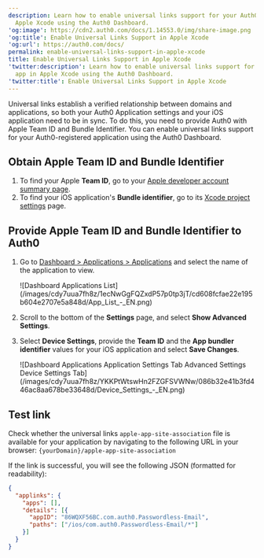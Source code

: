 ```yaml
---
description: Learn how to enable universal links support for your Auth0 app in
  Apple Xcode using the Auth0 Dashboard.
'og:image': https://cdn2.auth0.com/docs/1.14553.0/img/share-image.png
'og:title': Enable Universal Links Support in Apple Xcode
'og:url': https://auth0.com/docs/
permalink: enable-universal-links-support-in-apple-xcode
title: Enable Universal Links Support in Apple Xcode
'twitter:description': Learn how to enable universal links support for your Auth0
  app in Apple Xcode using the Auth0 Dashboard.
'twitter:title': Enable Universal Links Support in Apple Xcode
---
```

Universal links establish a verified relationship between domains and applications, so both your Auth0 Application settings and your iOS application need to be in sync. To do this, you need to provide Auth0 with Apple Team ID and Bundle Identifier. You can enable universal links support for your Auth0-registered application using the <Tooltip tip="Auth0 Dashboard: Auth0's main product to configure your services." cta="View Glossary" href="/glossary?term=Auth0+Dashboard">Auth0 Dashboard</Tooltip>.

## Obtain Apple Team ID and Bundle Identifier

1. To find your Apple **Team ID**, go to your [Apple developer account summary page](https://developer.apple.com/membercenter/index.action#accountSummary).
2. To find your iOS application's **Bundle identifier**, go to its [Xcode project settings](https://developer.apple.com/library/content/documentation/IDEs/Conceptual/AppDistributionGuide/ConfiguringYourApp/ConfiguringYourApp.html) page.

## Provide Apple Team ID and Bundle Identifier to Auth0

1. Go to [Dashboard > Applications > Applications](https://manage.auth0.com/#/clients) and select the name of the application to view.

   <Frame>![Dashboard Applications List](/images/cdy7uua7fh8z/1ecNwGgFQZxdP57p0tp3jT/cd608fcfae22e195b604e2707e5a848d/App_List_-_EN.png)</Frame>
2. Scroll to the bottom of the **Settings** page, and select **Show Advanced Settings**.
3. Select **Device Settings**, provide the **Team ID** and the **App bundler identifier** values for your iOS application and select **Save Changes**.

   <Frame>![Dashboard Applications Application Settings Tab Advanced Settings Device Settings Tab](/images/cdy7uua7fh8z/YKKPtWtswHn2FZGFSVWNw/086b32e41b3fd446ac8aa678be33648d/Device_Settings_-_EN.png)</Frame>

## Test link

Check whether the universal links `apple-app-site-association` file is available for your application by navigating to the following URL in your browser: `{yourDomain}/apple-app-site-association`

If the link is successful, you will see the following JSON (formatted for readability):

```json lines
{
  "applinks": {
    "apps": [],
    "details": [{
      "appID": "86WQXF56BC.com.auth0.Passwordless-Email",
      "paths": ["/ios/com.auth0.Passwordless-Email/*"]
    }]
  }
}
```



